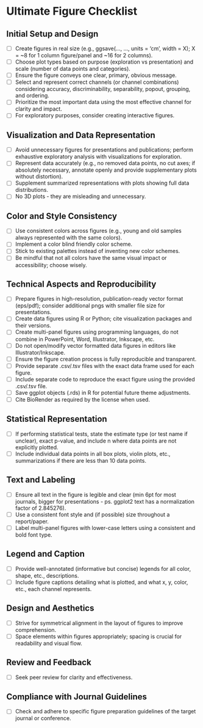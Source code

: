 # Ultimate Figure Checklist

## Initial Setup and Design
- [ ] Create figures in real size (e.g., ggsave(..., ..., units = 'cm', width = X); X = ~8 for 1 column figure/panel and ~16 for 2 columns).
- [ ] Choose plot types based on purpose (exploration vs presentation) and scale (number of data points and categories).
- [ ] Ensure the figure conveys one clear, primary, obvious message.
- [ ] Select and represent correct channels (or channel combinations) considering accuracy, discriminability, separability, popout, grouping, and ordering.
- [ ] Prioritize the most important data using the most effective channel for clarity and impact.
- [ ] For exploratory purposes, consider creating interactive figures.

## Visualization and Data Representation
- [ ] Avoid unnecessary figures for presentations and publications; perform exhaustive exploratory analysis with visualizations for exploration.
- [ ] Represent data accurately (e.g., no removed data points, no cut axes; if absolutely necessary, annotate openly and provide supplementary plots without distortion).
- [ ] Supplement summarized representations with plots showing full data distributions.
- [ ] No 3D plots - they are misleading and unnecessary.

## Color and Style Consistency
- [ ] Use consistent colors across figures (e.g., young and old samples always represented with the same colors).
- [ ] Implement a color blind friendly color scheme.
- [ ] Stick to existing palettes instead of inventing new color schemes.
- [ ] Be mindful that not all colors have the same visual impact or accessibility; choose wisely.

## Technical Aspects and Reproducibility
- [ ] Prepare figures in high-resolution, publication-ready vector format (eps/pdf); consider additional pngs with smaller file size for presentations.
- [ ] Create data figures using R or Python; cite visualization packages and their versions.
- [ ] Create multi-panel figures using programming languages, do not combine in PowerPoint, Word, Illustrator, Inkscape, etc.
- [ ] Do not open/modify vector formatted data figures in editors like Illustrator/Inkscape.
- [ ] Ensure the figure creation process is fully reproducible and transparent.
- [ ] Provide separate .csv/.tsv files with the exact data frame used for each figure.
- [ ] Include separate code to reproduce the exact figure using the provided .csv/.tsv file.
- [ ] Save ggplot objects (.rds) in R for potential future theme adjustments.
- [ ] Cite BioRender as required by the license when used.

## Statistical Representation
- [ ] If performing statistical tests, state the estimate type (or test name if unclear), exact p-value, and include n where data points are not explicitly plotted.
- [ ] Include individual data points in all box plots, violin plots, etc., summarizations if there are less than 10 data points.

## Text and Labeling
- [ ] Ensure all text in the figure is legible and clear (min 6pt for most journals, bigger for presentations - ps. ggplot2 text has a normalization factor of 2.845276).
- [ ] Use a consistent font style and (if possible) size throughout a report/paper.
- [ ] Label multi-panel figures with lower-case letters using a consistent and bold font type.

## Legend and Caption
- [ ] Provide well-annotated (informative but concise) legends for all color, shape, etc., descriptions.
- [ ] Include figure captions detailing what is plotted, and what x, y, color, etc., each channel represents.

## Design and Aesthetics
- [ ] Strive for symmetrical alignment in the layout of figures to improve comprehension.
- [ ] Space elements within figures appropriately; spacing is crucial for readability and visual flow.

## Review and Feedback
- [ ] Seek peer review for clarity and effectiveness.

## Compliance with Journal Guidelines
- [ ] Check and adhere to specific figure preparation guidelines of the target journal or conference.

